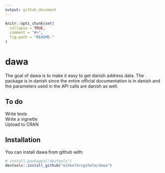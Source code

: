```yaml
---
output: github_document
---
```


<!-- README.md is generated from README.Rmd. Please edit that file -->

```r
knitr::opts_chunk$set(
  collapse = TRUE,
  comment = "#>",
  fig.path = "README-"
)
```

# dawa

The goal of dawa is to make it easy to get danish address data. The package is in danish since the entire official documentation is in danish and the parameters used in the API calls are danish as well.

## To do

Write tests     
Write a vignette     
Upload to CRAN     

## Installation

You can install dawa from github with:

```r
# install.packages("devtools")
devtools::install_github("mikkelkrogsholm/dawa")
```
